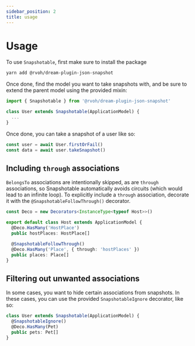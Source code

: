 ```yaml
---
sidebar_position: 2
title: usage
---
```


# Usage

To use `Snapshotable`, first make sure to install the package

```sh
yarn add @rvoh/dream-plugin-json-snapshot
```

Once done, find the model you want to take snapshots with, and be sure to extend the parent model using the provided mixin:

```ts
import { Snapshotable } from '@rvoh/dream-plugin-json-snapshot'

class User extends Snapshotable(ApplicationModel) {
  ...
}
```

Once done, you can take a snapshot of a user like so:

```ts
const user = await User.firstOrFail()
const data = await user.takeSnapshot()
```

## Including `through` associations

`BelongsTo` associations are intentionally skipped, as are `through` associations, so Snapshotable automatically avoids circuits (which would lead to an infinite loop). To explicitly include a `through` association, decorate it with the `@SnapshotableFollowThrough()` decorator.

```ts
const Deco = new Decorators<InstanceType<typeof Host>>()

export default class Host extends ApplicationModel {
  @Deco.HasMany('HostPlace')
  public hostPlaces: HostPlace[]

  @SnapshotableFollowThrough()
  @Deco.HasMany('Place', { through: 'hostPlaces' })
  public places: Place[]
}
```

## Filtering out unwanted associations

In some cases, you want to hide certain associations from snapshots. In these cases, you can use the provided `SnapshotableIgnore` decorator, like so:

```ts
class User extends Snapshotable(ApplicationModel) {
  @SnapshotableIgnore()
  @Deco.HasMany(Pet)
  public pets: Pet[]
}
```
